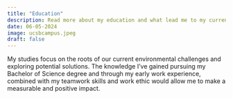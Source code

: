 ```yaml
---
title: "Education"
description: Read more about my education and what lead me to my current academic interests!
date: 06-05-2024
image: ucsbcampus.jpeg
draft: false
---
```


My studies focus on the roots of our current environmental challenges and exploring potential solutions. The knowledge I've gained pursuing my Bachelor of Science degree and through my early work experience, combined with my teamwork skills and work ethic would allow me to make a measurable and positive impact.
